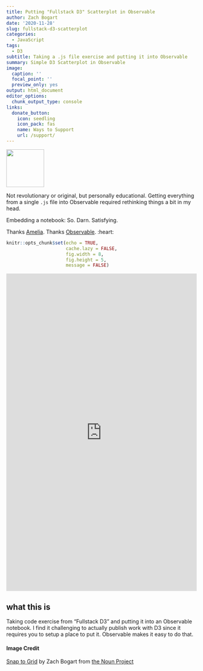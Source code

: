 ```yaml
---
title: Putting "Fullstack D3" Scatterplot in Observable
author: Zach Bogart
date: '2020-11-28'
slug: fullstack-d3-scatterplot
categories:
  - JavaScript
tags:
  - D3
subtitle: Taking a .js file exercise and putting it into Observable
summary: Simple D3 Scatterplot in Observable
image:
  caption: ''
  focal_point: ''
  preview_only: yes
output: html_document
editor_options:
  chunk_output_type: console
links:
  donate_button:
    icon: seedling
    icon_pack: fas
    name: Ways to Support
    url: /support/
---
```


<!-- Icon Image: Small -->
<img src="featured.png" width="100"/> 

<!--Starting Blurb-->
Not revolutionary or original, but personally educational. Getting everything from a single `.js` file into Observable required rethinking things a bit in my head.

Embedding a notebook: So. Darn. Satisfying. 

Thanks [Amelia](https://wattenberger.com/). Thanks [Observable](https://observablehq.com/@zachbogart/fullstack-d3-scatterplot). :heart:

<!--Put actual work here-->
```r
knitr::opts_chunk$set(echo = TRUE, 
                      cache.lazy = FALSE,
                      fig.width = 8,
                      fig.height = 5,
                      message = FALSE)
```

<iframe width="100%" height="841" frameborder="0"
  src="https://observablehq.com/embed/@zachbogart/fullstack-d3-scatterplot?cell=viewof+radius&cell=viewof+lowColor&cell=viewof+highColor&cell=chart"></iframe>

## what this is

Taking code exercise from "Fullstack D3" and putting it into an Observable notebook. I find it challenging to actually publish work with D3 since it requires you to setup a place to put it. Observable makes it easy to do that. 

<!--Noun Image Credit-->
#### Image Credit
[Snap to Grid](https://thenounproject.com/term/snap-to-grid/3169921/) by Zach Bogart from [the Noun Project](https://thenounproject.com/)
